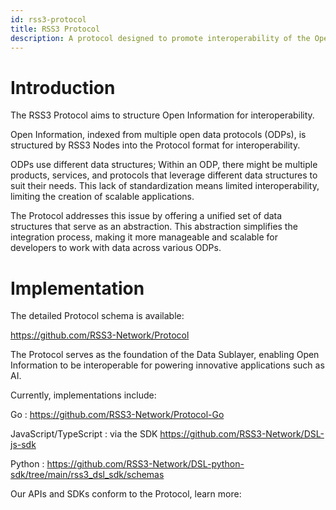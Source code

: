 ```yaml
---
id: rss3-protocol
title: RSS3 Protocol
description: A protocol designed to promote interoperability of the Open Web.
---
```


# Introduction

The RSS3 Protocol aims to structure Open Information for interoperability.

Open Information, indexed from multiple open data protocols (ODPs), is structured by RSS3 Nodes into the Protocol format for interoperability.

ODPs use different data structures; Within an ODP, there might be multiple products, services, and protocols that leverage different data structures to suit their needs. This lack of standardization means limited interoperability, limiting the creation of scalable applications.

The Protocol addresses this issue by offering a unified set of data structures that serve as an abstraction. This abstraction simplifies the integration process, making it more manageable and scalable for developers to work with data across various ODPs.

# Implementation

The detailed Protocol schema is available:

https://github.com/RSS3-Network/Protocol

The Protocol serves as the foundation of the Data Sublayer, enabling Open Information to be interoperable for powering innovative applications such as AI.

Currently, implementations include:

Go : https://github.com/RSS3-Network/Protocol-Go

JavaScript/TypeScript : via the SDK https://github.com/RSS3-Network/DSL-js-sdk

Python : https://github.com/RSS3-Network/DSL-python-sdk/tree/main/rss3_dsl_sdk/schemas

Our APIs and SDKs conform to the Protocol, learn more:

<Cards>
  <LinkCard id="api" />
  <LinkCard id="sdk" />
</Cards>
